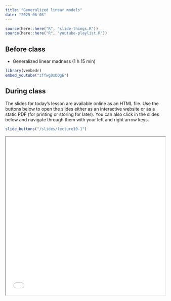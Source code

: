 ```yaml
---
title: "Generalized linear models"
date: "2025-06-03"
---
```


```r
source(here::here("R", "slide-things.R"))
source(here::here("R", "youtube-playlist.R"))
```


## Before class

- <i class="fab fa-youtube"></i> Generalized linear madness (1 h 15 min)

```r
library(vembedr)
embed_youtube("zffwg0xDOgE")
```


## During class

The slides for today's lesson are available online as an HTML file. Use the buttons below to open the slides either as an interactive website or as a static PDF (for printing or storing for later). You can also click in the slides below and navigate through them with your left and right arrow keys.

```r
slide_buttons("/slides/lecture10-1")
```
<iframe src="/slides/lecture10-1.html" width="100%" height="500px"></iframe> 